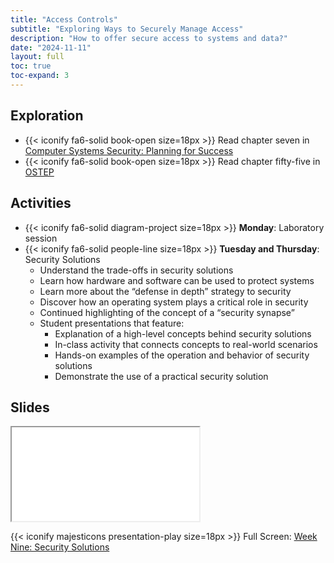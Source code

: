 ```yaml
---
title: "Access Controls"
subtitle: "Exploring Ways to Securely Manage Access"
description: "How to offer secure access to systems and data?"
date: "2024-11-11"
layout: full
toc: true
toc-expand: 3
---
```


## Exploration

- {{< iconify fa6-solid book-open size=18px >}} Read chapter seven in [Computer
Systems Security: Planning for Success](https://web.njit.edu/~rt494/security/)
- {{< iconify fa6-solid book-open size=18px >}} Read chapter fifty-five in
[OSTEP](https://pages.cs.wisc.edu/~remzi/OSTEP/)

## Activities

- {{< iconify fa6-solid diagram-project size=18px >}} **Monday**: Laboratory session
- {{< iconify fa6-solid people-line size=18px >}} **Tuesday and Thursday**:
Security Solutions
  - Understand the trade-offs in security solutions
  - Learn how hardware and software can be used to protect systems
  - Learn more about the "defense in depth" strategy to security
  - Discover how an operating system plays a critical role in security
  - Continued highlighting of the concept of a "security synapse"
  - Student presentations that feature:
    - Explanation of a high-level concepts behind security solutions
    - In-class activity that connects concepts to real-world scenarios
    - Hands-on examples of the operation and behavior of security solutions
    - Demonstrate the use of a practical security solution

## Slides

```{=html}
<iframe class="slide-deck" src="../../slides/weeknine/"></iframe>
```

{{< iconify majesticons presentation-play size=18px >}} Full Screen: [Week Nine: Security Solutions](../../slides/weeknine/)

